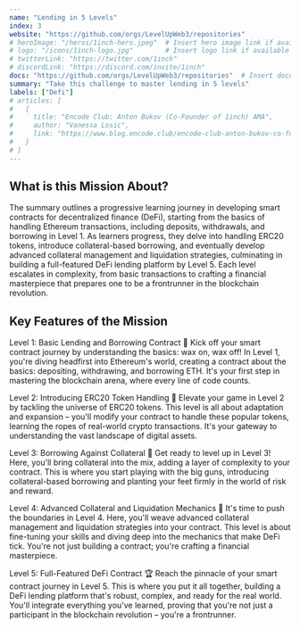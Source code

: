 ```yaml
---
name: "Lending in 5 Levels"
index: 3
website: "https://github.com/orgs/LevelUpWeb3/repositories"
# heroImage: "/heros/1inch-hero.jpeg"  # Insert hero image link if available
# logo: "/icons/1inch-logo.jpg"        # Insert logo link if available
# twitterLink: "https://twitter.com/1inch"
# discordLink: "https://discord.com/invite/1inch"
docs: "https://github.com/orgs/LevelUpWeb3/repositories"  # Insert documentation link if available
summary: "Take this challenge to master lending in 5 levels"
labels: ["Defi"]
# articles: [
#   {
#     title: "Encode Club: Anton Bukov (Co-Founder of 1inch) AMA",
#     author: "Vanessa Losic",
#     link: "https://www.blog.encode.club/encode-club-anton-bukov-co-founder-of-1inch-ama-f05119bded09"
#   }
# ]
---
```


## What is this Mission About?

The summary outlines a progressive learning journey in developing smart contracts for decentralized finance (DeFi), starting from the basics of handling Ethereum transactions, including deposits, withdrawals, and borrowing in Level 1. As learners progress, they delve into handling ERC20 tokens, introduce collateral-based borrowing, and eventually develop advanced collateral management and liquidation strategies, culminating in building a full-featured DeFi lending platform by Level 5. Each level escalates in complexity, from basic transactions to crafting a financial masterpiece that prepares one to be a frontrunner in the blockchain revolution.

## Key Features of the Mission

Level 1: Basic Lending and Borrowing Contract 🚀
Kick off your smart contract journey by understanding the basics: wax on, wax off! In Level 1, you're diving headfirst into Ethereum's world, creating a contract about the basics: depositing, withdrawing, and borrowing ETH. It's your first step in mastering the blockchain arena, where every line of code counts.

Level 2: Introducing ERC20 Token Handling 🌌
Elevate your game in Level 2 by tackling the universe of ERC20 tokens. This level is all about adaptation and expansion – you'll modify your contract to handle these popular tokens, learning the ropes of real-world crypto transactions. It's your gateway to understanding the vast landscape of digital assets.

Level 3: Borrowing Against Collateral 💪
Get ready to level up in Level 3! Here, you'll bring collateral into the mix, adding a layer of complexity to your contract. This is where you start playing with the big guns, introducing collateral-based borrowing and planting your feet firmly in the world of risk and reward.

Level 4: Advanced Collateral and Liquidation Mechanics 🌟
It's time to push the boundaries in Level 4. Here, you'll weave advanced collateral management and liquidation strategies into your contract. This level is about fine-tuning your skills and diving deep into the mechanics that make DeFi tick. You're not just building a contract; you're crafting a financial masterpiece.

Level 5: Full-Featured DeFi Contract 🏆
Reach the pinnacle of your smart contract journey in Level 5. This is where you put it all together, building a DeFi lending platform that's robust, complex, and ready for the real world. You'll integrate everything you've learned, proving that you're not just a participant in the blockchain revolution – you're a frontrunner.

